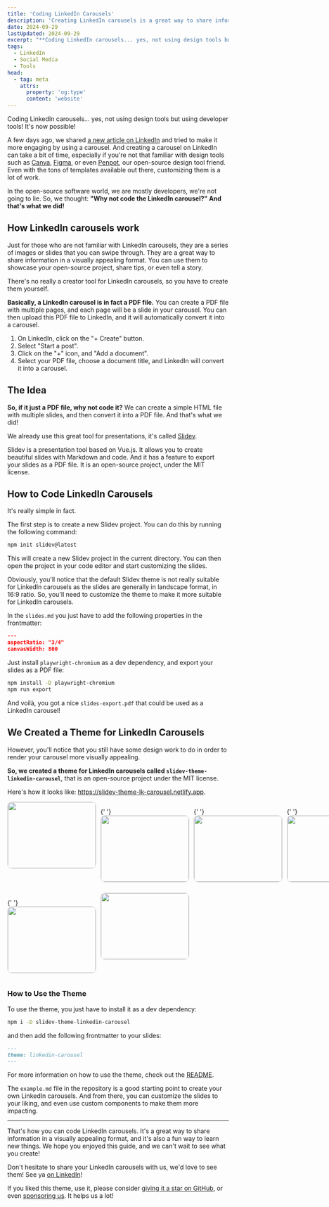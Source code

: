 ```yaml
---
title: 'Coding LinkedIn Carousels'
description: 'Creating LinkedIn carousels is a great way to share information in a visually appealing format. Learn how to code LinkedIn carousels with this guide.'
date: 2024-09-29
lastUpdated: 2024-09-29
excerpt: "**Coding LinkedIn carousels... yes, not using design tools but using developer tools! It's now possible!**<br><br>Learn how to code LinkedIn carousels with Slidev and discover our open-source Slidev theme for LinkedIn carousels named `slidev-theme-linkedin-carousel`."
tags:
  - LinkedIn
  - Social Media
  - Tools
head:
  - tag: meta
    attrs:
      property: 'og:type'
      content: 'website'
---
```



<p class="lead">
	Coding LinkedIn carousels... yes, not using design tools but using developer
	tools! It's now possible!
</p>

A few days ago, we shared [a new article on LinkedIn](https://www.linkedin.com/posts/open-re-source_generate-github-repositories-top-contributors-activity-7245171076966559745-sBAM/) and tried to make it more engaging by using a carousel. And creating a carousel on LinkedIn can take a bit of time, especially if you're not that familiar with design tools such as [Canva](https://www.canva.com), [Figma](https://www.figma.com), or even [Penpot](https://penpot.app/), our open-source design tool friend. Even with the tons of templates available out there, customizing them is a lot of work.

In the open-source software world, we are mostly developers, we're not going to lie. So, we thought: **"Why not code the LinkedIn carousel?" And that's what we did!**

## How LinkedIn carousels work

Just for those who are not familiar with LinkedIn carousels, they are a series of images or slides that you can swipe through. They are a great way to share information in a visually appealing format. You can use them to showcase your open-source project, share tips, or even tell a story.

There's no really a creator tool for LinkedIn carousels, so you have to create them yourself.

**Basically, a LinkedIn carousel is in fact a PDF file.** You can create a PDF file with multiple pages, and each page will be a slide in your carousel. You can then upload this PDF file to LinkedIn, and it will automatically convert it into a carousel.

1. On LinkedIn, click on the "+ Create" button.
2. Select "Start a post".
3. Click on the "+" icon, and "Add a document".
4. Select your PDF file, choose a document title, and LinkedIn will convert it into a carousel.

<ContentImage
	src="/images/coding-linkedin-carousels-1.png"
	alt=""
	width="400"
	height="320"
/>

<ContentImage
	src="/images/coding-linkedin-carousels-2.png"
	alt=""
	width="400"
	height="257"
/>

## The Idea

**So, if it just a PDF file, why not code it?** We can create a simple HTML file with multiple slides, and then convert it into a PDF file. And that's what we did!

We already use this great tool for presentations, it's called [Slidev](https://sli.dev/).

Slidev is a presentation tool based on Vue.js. It allows you to create beautiful slides with Markdown and code. And it has a feature to export your slides as a PDF file. It is an open-source project, under the MIT license.

<ShowcaseGitHubRepo
	env="slidevjs"
	repo="slidev"
	img="83095831"
	description="Presentation Slides for Developers"
/>

## How to Code LinkedIn Carousels

It's really simple in fact.

The first step is to create a new Slidev project. You can do this by running the following command:

```sh
npm init slidev@latest
```

This will create a new Slidev project in the current directory. You can then open the project in your code editor and start customizing the slides.

Obviously, you'll notice that the default Slidev theme is not really suitable for LinkedIn carousels as the slides are generally in landscape format, in 16:9 ratio. So, you'll need to customize the theme to make it more suitable for LinkedIn carousels.

In the `slides.md` you just have to add the following properties in the frontmatter:

```json
---
aspectRatio: "3/4"
canvasWidth: 800
```

Just install `playwright-chromium` as a dev dependency, and export your slides as a PDF file:

```sh
npm install -D playwright-chromium
npm run export
```

And voilà, you got a nice `slides-export.pdf` that could be used as a LinkedIn carousel!

## We Created a Theme for LinkedIn Carousels

However, you'll notice that you still have some design work to do in order to render your carousel more visually appealing.

**So, we created a theme for LinkedIn carousels called `slidev-theme-linkedin-carousel`**, that is an open-source project under the MIT license.

<ShowcaseGitHubRepo
	env="Open-reSource"
	repo="slidev-theme-linkedin-carousel"
	img="129324099"
	description="Slidev theme to create LinkedIn carousels"
/>

Here's how it looks like: https://slidev-theme-lk-carousel.netlify.app.

<div style="display: grid; gap: 10px; grid-template-columns: repeat(4, 1fr);">
  <Image src="https://cdn.jsdelivr.net/npm/slidev-theme-linkedin-carousel@latest/example-export/1.png" width="200" height="150" style="border: 1px solid lightgray; border-radius: 10px; margin-top: 0" alt="" />

{' '}
<Image
	src="https://cdn.jsdelivr.net/npm/slidev-theme-linkedin-carousel@latest/example-export/2.png"
	width="200"
	height="150"
	style="border: 1px solid lightgray; border-radius: 10px; margin-top: 0"
	alt=""
/>

{' '}
<Image
	src="https://cdn.jsdelivr.net/npm/slidev-theme-linkedin-carousel@latest/example-export/3.png"
	width="200"
	height="150"
	style="border: 1px solid lightgray; border-radius: 10px; margin-top: 0"
	alt=""
/>

{' '}
<Image
	src="https://cdn.jsdelivr.net/npm/slidev-theme-linkedin-carousel@latest/example-export/4.png"
	width="200"
	height="150"
	style="border: 1px solid lightgray; border-radius: 10px; margin-top: 0"
	alt=""
/>

{' '}
<Image
	src="https://cdn.jsdelivr.net/npm/slidev-theme-linkedin-carousel@latest/example-export/5.png"
	width="200"
	height="150"
	style="border: 1px solid lightgray; border-radius: 10px; margin-top: 0"
	alt=""
/>

  <Image src="https://cdn.jsdelivr.net/npm/slidev-theme-linkedin-carousel@latest/example-export/6.png" width="200" height="150" style="border: 1px solid lightgray; border-radius: 10px; margin-top: 0" alt="" />
</div>

### How to Use the Theme

To use the theme, you just have to install it as a dev dependency:

```sh
npm i -D slidev-theme-linkedin-carousel
```

and then add the following frontmatter to your slides:

```md
---
theme: linkedin-carousel
---
```

For more information on how to use the theme, check out the [README](https://github.com/Open-reSource/slidev-theme-linkedin-carousel).

The `example.md` file in the repository is a good starting point to create your own LinkedIn carousels. And from there, you can customize the slides to your liking, and even use custom components to make them more impacting.

---

<p class="lead">
	That's how you can code LinkedIn carousels. It's a great way to share
	information in a visually appealing format, and it's also a fun way to learn
	new things. We hope you enjoyed this guide, and we can't wait to see what you
	create!
</p>

Don't hesitate to share your LinkedIn carousels with us, we'd love to see them! See ya [on LinkedIn](https://linkedin.com/company/open-re-source/)!

If you liked this theme, use it, please consider [giving it a star on GitHub](https://github.com/Open-reSource/slidev-theme-linkedin-carousel), or even [sponsoring us](https://github.com/sponsors/Open-reSource/). It helps us a lot!
